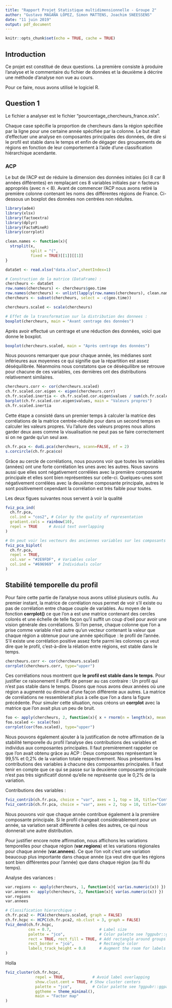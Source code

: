 ```yaml
---
title: "Rapport Projet Statistique multidimensionnelle - Groupe 2"
author: "Gustavo MAGAÑA LÓPEZ, Simon MATTENS, Joachim SNEESSENS"
date: "11 juin 2019"
output: pdf_document
---
```


```r
knitr::opts_chunk$set(echo = TRUE, cache = TRUE)
```

## Introduction
Ce projet est constitué de deux questions. La première consiste à produire l'analyse et le commentaire du fichier de données et la deuxième à décrire une méthode d'analyse non vue au cours. 

Pour ce faire, nous avons utilisé le logiciel R. 


## Question 1 
Le fichier a analyser est le fichier "pourcentage_chercheurs_france.xslx".

Chaque case spécifie la proportion de chercheurs dans la région spécifiée par la ligne pour une certaine année spécifiée par la colonne.
Le but était d'effectuer une analyse en composantes principales des données, de dire si le profil est stable dans le temps et enfin de dégager des groupements de régions en fonction de leur comportement à l'aide d'une classification hiérarchique acendante.

### ACP
Le but de l'ACP est de réduire la dimension des données initiales (ici 8 car 8 années différentes) en remplaçant ces 8 variables initiales par n facteurs appropriés (avec n < 8).
Avant de commencer l'ACP nous avons retiré la première colonne contenant les noms des différentes régions de France.
Ci-dessous un boxplot des données non centrées non réduites.

```r

library(ade4)
library(xlsx)
library(factoextra)
library(dplyr)
library(FactoMineR)
library(corrplot)

clean.names <- function(x){
  strsplit(x, 
           split = "(",
           fixed = TRUE)[[1]][[1]]
}

dataSet <- read.xlsx("data.xlsx",sheetIndex=1)

# Construction de la matrice (DataFrame) :
chercheurs <- dataSet
row.names(chercheurs) <- chercheurs$geo.time
row.names(chercheurs) <- unlist(lapply(row.names(chercheurs), clean.names))
chercheurs <- subset(chercheurs, select = -c(geo.time))

chercheurs.scaled <- scale(chercheurs)

# Effet de la transformation sur la distribution des donnees :
boxplot(chercheurs, main = "Avant centrage des données")
```

Après avoir effectué un centrage et une réduction des données, voici que donne le boxplot.

```r
boxplot(chercheurs.scaled, main = "Après centrage des données")
```
\vspace{12pt}

Nous pouvons remarquer que pour chaque année, les médianes sont inférieures aux moyennes ce qui signifie que la répartition est assez déséquilibrée. Néanmoins nous constatons que ce déséquilibre se retrouve pour chacune de ces variables, ces dernières ont des distributions relativement similaires.


```r
chercheurs.corr <- cor(chercheurs.scaled)
ch.fr.scaled.cor.eigen <- eigen(chercheurs.corr)
ch.fr.scaled.inertia <- ch.fr.scaled.cor.eigen$values / sum(ch.fr.scaled.cor.eigen$values)
barplot(ch.fr.scaled.cor.eigen$values, main = "Valeurs propres")
ch.fr.scaled.inertia
```

Cette étape a consisté dans un premier temps à calculer la matrice des corrélations de la matrice centrée-réduite pour dans un second temps en calculer les valeurs propres.
Vu l'allure des valeurs propres nous allons garder deux axes comme la visualisation ne peut pas se faire correctement si on ne garde qu'un seul axe.

```r
ch.fr.pca <- dudi.pca(chercheurs, scann=FALSE, nf = 2)
s.corcircle(ch.fr.pca$co)
```
\vspace{5pt}

Grâce au cercle de corrélations, nous pouvons voir que toutes les variables (années) 
ont une forte corrélation les unes avec les autres. Nous savons aussi que elles sont 
négativement corrélées avec la première composante principale et elles sont bien représentées 
sur celle-ci. Quelques-unes sont négativement corrélées avec la deuxième composante principale, 
autres le sont positivement cependant la corrélation est très faible pour toutes.
\vspace{12pt}

Les deux figues suivantes nous servent à voir la qualité

```r
fviz_pca_ind(
  ch.fr.pca,
  col.ind = "cos2", # Color by the quality of representation
  gradient.cols = rainbow(10),
  repel = TRUE     # Avoid text overlapping
)
```

```r
# On peut voir les vecteurs des anciennes variables sur les composants principaux.
fviz_pca_biplot(
  ch.fr.pca,
  repel = TRUE,
  col.var = "#2E9FDF", # Variables color
  col.ind = "#696969"  # Individuals color
)
```

\newpage

## Stabilité temporelle du profil

Pour faire cette partie de l'analyse nous avons utilisé plusieurs outils. 
Au premier instant, la matrice de corrélation nous permet de voir s'il existe ou pas de corrélation entre chaque couple de variables. 
Au moyen de la fonction **corrplot()** ce que l'on a est une matrice contenant des cercles colorés et une échelle de telle façon qu'il suffit un coup d'oeil pour avoir une vision générale des corrélations.
Si l'on pense, chaque colonne que l'on a prise comme variable n'est autre qu'un vecteur contenant la valeur
que chaque région a obtenue pour une année spécifique : le profil de l'année. 
S'il existe une corrélation positive assez forte parmi les colonnes ça veut dire que le profil, 
c'est-à-dire la rélation entre régions, est stable dans le temps. 

```r
chercheurs.corr <- cor(chercheurs.scaled)
corrplot(chercheurs.corr, type="upper")
```
Ces corrélations nous montrent que **le profil est stable dans le temps**. Pour justifier ce raisonement il suffit de penser au cas contraire : Un profil qui n'est pas stable dans le temps.
Disons que nous avons deux années où une région a augmenté ou diminué d'une façon différente aux autres. 
La matrice de corrélations ne ressemblerait plus à celle que l'on a dans la figure précédente. 
Pour simuler cette situation, nous créons un **corrplot** avec la matrice que l'on avait plus un peu de bruit.
```r
foo <- apply(chercheurs, 2, function(x){ x + rnorm(n = length(x), mean = 1, sd = 0.5) })
foo.scaled <- scale(foo)
corrplot(cor(foo.scaled), type="upper")
```
\newpage

Nous pouvons également ajouter à la justification de notre affirmation de la stabilité temporelle 
du profil l'analyse des contributions des variables et individus aux composantes principales. 
Il faut premièrement rappeler ce que l'on avait obtenu grâce au ACP : Deux composantes représentant 
le 99,5% et 0,2% de la variation totale respectivement. Nous présentons les contributions des variables 
à chacune des composantes principales. Il faut tenir en compte que ce qui se passe sur la deuxième 
composante principale n'est pas très significatif donné qu'elle ne représente que le 0,2% de la variation.
\vspace{12pt}

Contributions des variables :
```r
fviz_contrib(ch.fr.pca, choice = "var", axes = 1, top = 10, title="Contributions à la 1ère CP") 
fviz_contrib(ch.fr.pca, choice = "var", axes = 2, top = 10, title="Contributions à la 2ème CP") 
```
\vspace{12pt}

Nous pouvons voir que chaque année contribue également à la première composante principale. 
Si le profil changeait considérablement pour un année, sa variation serait différente à celles des autres, 
ce qui nous donnerait une autre distribution. 

Pour justifier encore notre affirmation, nous affichons les variations temporelles pour chaque région (**var.regions**) 
et les variations régionales pour chaque année (**var.annees**). 
Ce que l'on voit c'est une variation beaucoup plus importante dans chaque année 
(ça veut dire que les régions sont bien différentes pour l'année) que dans chaque région (au fil du temps).

Analyse des variances :
```r
var.regions <- apply(chercheurs, 1, function(x){ var(as.numeric(x)) })
var.annees <- apply(chercheurs, 2, function(x){ var(as.numeric(x)) })
var.regions
var.annees
```

```r
# Classification hierarchique :
ch.fr.pca2 <- PCA(chercheurs.scaled, graph = FALSE)
ch.fr.hcpc <- HCPC(ch.fr.pca2, nb.clust = 3, graph = FALSE)
fviz_dend(ch.fr.hcpc,
          cex = 0.7,                     # Label size
          palette = "jco",               # Color palette see ?ggpubr::ggpar
          rect = TRUE, rect_fill = TRUE, # Add rectangle around groups
          rect_border = "jco",           # Rectangle color
          labels_track_height = 0.8      # Augment the room for labels
)
```
\vspace{12pt}

Holla

```r
fviz_cluster(ch.fr.hcpc,
             repel = TRUE,            # Avoid label overlapping
             show.clust.cent = TRUE, # Show cluster centers
             palette = "jco",         # Color palette see ?ggpubr::ggpar
             ggtheme = theme_minimal(),
             main = "Factor map"
)

```


